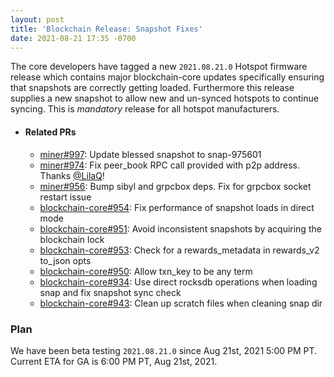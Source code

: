 ```yaml
---
layout: post
title: 'Blockchain Release: Snapshot Fixes'
date: 2021-08-21 17:35 -0700
---
```


The core developers have tagged a new `2021.08.21.0` Hotspot firmware release which contains major
blockchain-core updates specifically ensuring that snapshots are correctly getting loaded.
Furthermore this release supplies a new snapshot to allow new and un-synced hotspots to continue
syncing. This is _mandatory_ release for all hotspot manufacturers.

- #### Related PRs

  - [miner#997](https://github.com/helium/miner/pull/997): Update blessed snapshot to snap-975601
  - [miner#974](https://github.com/helium/miner/pull/974): Fix peer_book RPC call provided with p2p
    address. Thanks [@LilaQ](https://github.com/LilaQ)!
  - [miner#956](https://github.com/helium/miner/pull/956): Bump sibyl and grpcbox deps. Fix for
    grpcbox socket restart issue
  - [blockchain-core#954](https://github.com/helium/blockchain-core/pull/954): Fix performance of
    snapshot loads in direct mode
  - [blockchain-core#951](https://github.com/helium/blockchain-core/pull/951): Avoid inconsistent
    snapshots by acquiring the blockchain lock
  - [blockchain-core#953](https://github.com/helium/blockchain-core/pull/953): Check for a
    rewards_metadata in rewards_v2 to_json opts
  - [blockchain-core#950](https://github.com/helium/blockchain-core/pull/950): Allow txn_key to be
    any term
  - [blockchain-core#934](https://github.com/helium/blockchain-core/pull/934): Use direct rocksdb
    operations when loading snap and fix snapshot sync check
  - [blockchain-core#943](https://github.com/helium/blockchain-core/pull/943): Clean up scratch
    files when cleaning snap dir

### Plan

We have been beta testing `2021.08.21.0` since Aug 21st, 2021 5:00 PM PT. Current ETA for GA is 6:00
PM PT, Aug 21st, 2021.
